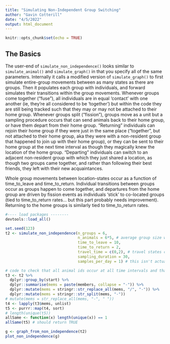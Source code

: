 ```yaml
---
title: "Simulating Non-Independent Group Switching"
author: "Gavin Cotterill"
date: "4/5/2022"
output: html_document
---
```


```r
knitr::opts_chunk$set(echo = TRUE)
```

## The Basics

The user-end of `simulate_non_independence()` looks similar to `simulate_animal()` and `simulate_graph()` in that you specify all of the same parameters. Internally it calls a modified version of `simulate_graph()` to first simulate entire-group movements between as many states as there are groups. Then it populates each group with individuals, and forward simulates their transitions within the group movements. Whenever groups come together ("fuse"), all individuals are in equal 'contact' with one another (ie, they're all considered to be 'together') but within the code they are still being tracked such that they may or may not be attached to their home group. Whenever groups split ("fission"), groups move as a unit but a sampling procedure occurs that can send animals back to their home group, or have them depart from their home group. "Returning" individuals can rejoin their home group if they were just in the same place ("together", but not attached to their home group, aka they were with a non-resident group that happened to join up with their home group), or they can be sent to their home group at the next time interval as though they magically knew the location of the home group. "Departing" individuals can switch to an adjacent non-resident group with which they just shared a location, as though two groups came together, and rather than following their best friends, they left with their new acquaintances.

Whole group movements between location-states occur as a function of time_to_leave and time_to_return.
Individual transitions between groups occur as groups happen to come together, and departures from the home group are driven by fission events as individuals 'stick' to co-located groups (tied to time_to_return rates... but this part probably needs improvement). Returning to the home groups is similarly tied to time_to_return rates.
```r
#---- load packages --------
devtools::load_all()
```

```r
set.seed(123)
t2 <- simulate_non_independence(n_groups = 6,
                                n_animals = 6*5, # average group size will be 5 animals
                                time_to_leave = 10,
                                time_to_return = 2,
                                travel_time = c(0,2), # travel states currently apply to 'whole group movements' but not individual switching in this function
                                sampling_duration = 30,
                                samples_per_day = 1) # this isn't actually being used... I think

# code to check that all animal ids occur at all time intervals and that no one is being lost or duplicated:
t3 <- t2 %>%
  dplyr::group_by(start) %>%
  dplyr::summarise(mems = paste(members, collapse = "-")) %>%
  dplyr::mutate(mems = stringr::str_replace_all(mems, "/", "-")) %>%
  dplyr::mutate(mems = stringr::str_split(mems, "-"))
# mutate(mems = str_replace_all(mems, "-", " "))
t4 <- lapply(t3$mems, unlist)
t5 <- purrr::map(t4, sort)
# length(unique(t5))
allSame <- function(x) length(unique(x)) == 1
allSame(t5) # should return TRUE

g <- graph_from_non_independence(t2)
plot_non_independence(g)
```


